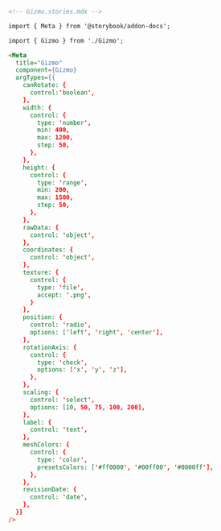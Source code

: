 ```md
<!-- Gizmo.stories.mdx -->

import { Meta } from '@storybook/addon-docs';

import { Gizmo } from './Gizmo';

<Meta
  title="Gizmo"
  component={Gizmo}
  argTypes={{
    canRotate: {
      control:'boolean',
    },
    width: {
      control: { 
        type: 'number', 
        min: 400, 
        max: 1200, 
        step: 50,
      },
    },
    height: {
      control: { 
        type: 'range', 
        min: 200, 
        max: 1500, 
        step: 50,
      },
    },
    rawData: {
      control: 'object',
    },
    coordinates: {
      control: 'object',
    },
    texture: {
      control: {
        type: 'file',
        accept: '.png',
      }
    },
    position: {
      control: 'radio',
      options: ['left', 'right', 'center'],
    },
    rotationAxis: {
      control: {
        type: 'check',
        options: ['x', 'y', 'z'],
      },
    },
    scaling: {
      control: 'select',
      options: [10, 50, 75, 100, 200],
    },
    label: {
      control: 'text',
    },
    meshColors: {
      control: {
        type: 'color',
        presetsColors: ['#ff0000', '#00ff00', '#0000ff'],
      },
    },
    revisionDate: {
      control: 'date',
    },
  }}
/>
```